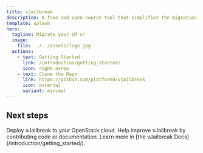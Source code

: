 ```yaml
---
title: vJailbreak
description: A free and open-source tool that simplifies the migration of virtual machines from VMware to any OpenStack-compliant cloud.
template: splash
hero:
  tagline: Migrate your VM's!
  image:
    file: ../../assets/logo.jpg
  actions:
    - text: Getting Started
      link: /introduction/getting_started/
      icon: right-arrow
    - text: Clone the Repo
      link: https://github.com/platform9/vjailbreak
      icon: external
      variant: minimal
---
```



## Next steps

<CardGrid stagger>
	<Card title="Deploy vJailbreak" icon="rocket">
		Deploy vJailbreak to your OpenStack cloud.
	</Card>
	<Card title="Contribute to vJailbreak" icon="add-document">
		Help improve vJailbreak by contributing code or documentation.
	</Card>
	<Card title="Read the docs" icon="open-book">
		Learn more in [the vJailbreak Docs](/introduction/getting_started/).
	</Card>
</CardGrid>